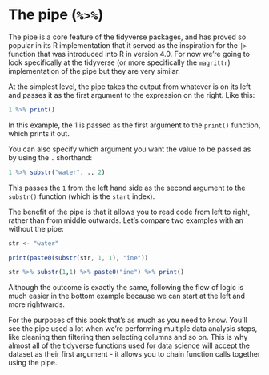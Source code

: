 # The pipe (`%>%`)

The pipe is a core feature of the tidyverse packages, and has proved so popular in its R implementation that it served as the inspiration for the `|>` function that was introduced into R in version 4.0. For now we're going to look specifically at the tidyverse (or more specifically the `magrittr`) implementation of the pipe but they are very similar.

At the simplest level, the pipe takes the output from whatever is on its left and passes it as the first argument to the expression on the right. Like this:

```r
1 %>% print()
```

In this example, the 1 is passed as the first argument to the `print()` function, which prints it out.

You can also specify which argument you want the value to be passed as by using the `.` shorthand:

```r
1 %>% substr("water", ., 2)
```
This passes the `1` from the left hand side as the second argument to the `substr()` function (which is the `start` index).

The benefit of the pipe is that it allows you to read code from left to right, rather than from middle outwards. Let's compare two examples with an without the pipe:


```r
str <- "water"

print(paste0(substr(str, 1, 1), "ine"))

str %>% substr(1,1) %>% paste0("ine") %>% print()
```

Although the outcome is exactly the same, following the flow of logic is much easier in the bottom example because we can start at the left and more rightwards.

For the purposes of this book that's as much as you need to know. You'll see the pipe used a lot when we're performing multiple data analysis steps, like cleaning then filtering then selecting columns and so on. This is why almost all of the tidyverse functions used for data science will accept the dataset as their first argument - it allows you to chain function calls together using the pipe.